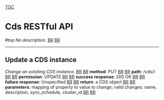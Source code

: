 [[TOC]]
= Cds RESTful API = #top
''No description.'' [[BR]]
[[BR]]

----

== Update a CDS instance ==
''Change an exisiting CDS instance.'' [[BR]]
[[BR]]
'''method''': PUT [[BR]]
[[BR]]
'''path''': /cds/<id>/ [[BR]]
[[BR]]
'''permission''': UPDATE [[BR]]
[[BR]]
'''success response''': 200 OK [[BR]]
[[BR]]
'''failure response''': Unspecified [[BR]]
[[BR]]
'''return''': a CDS object [[BR]]
[[BR]]
'''parameters''': mapping of property to value to change; valid changes: name, description, sync_schedule, cluster_id [[BR]]
[[BR]]
